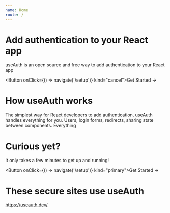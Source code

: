 ```yaml
---
name: Home
route: /
---
```




# Add authentication to your React app
useAuth is an open source and free way to add authentication to your React app

<Button onClick={() => navigate('/setup')} kind="cancel">Get Started -> </Button>


# How useAuth works
The simplest way for React developers to add authentication, useAuth handles everything for you. Users, login forms, redirects, sharing state between components. Everything

# Curious yet?
It only takes a few minutes to get up and running!

<Button onClick={() => navigate('/setup')} kind="primary">Get Started -> </Button>





# These secure sites use useAuth

<a href="https://useauth.dev/" alt="">https://useauth.dev/</a>



